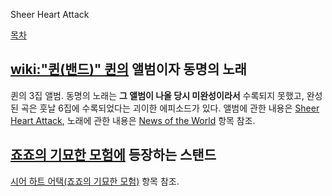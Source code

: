 Sheer Heart Attack

[[목차]]
== [[wiki:"퀸(밴드)" 퀸]]의 앨범이자 동명의 노래 ==
퀸의 3집 앨범. 동명의 노래는 '''그 앨범이 나올 당시 미완성이라서''' 수록되지 못했고, 완성된 곡은 훗날 6집에 수록되었다는 괴이한 에피소드가 있다. 앨범에 관한 내용은 [[Sheer Heart Attack]], 노래에 관한 내용은 [[News of the World]] 항목 참조.

== [[죠죠의 기묘한 모험]]에 등장하는 스탠드 ==

[[시어 하트 어택(죠죠의 기묘한 모험)]] 항목 참조.
